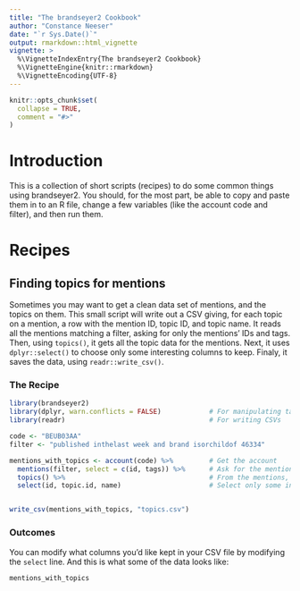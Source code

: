 ```yaml
---
title: "The brandseyer2 Cookbook"
author: "Constance Neeser"
date: "`r Sys.Date()`"
output: rmarkdown::html_vignette
vignette: >
  %\VignetteIndexEntry{The brandseyer2 Cookbook}
  %\VignetteEngine{knitr::rmarkdown}
  %\VignetteEncoding{UTF-8}
---
```


```r
knitr::opts_chunk$set(
  collapse = TRUE,
  comment = "#>"
)
```

# Introduction

This is a collection of short scripts (recipes) to do some common things
using brandseyer2. You should, for the most part, be able to copy and paste
them in to an R file, change a few variables (like the account code and filter),
and then run them.

# Recipes

## Finding topics for mentions

Sometimes you may want to get a clean data set of mentions, and the topics on them.
This small script will write out a CSV giving, for each topic on a mention, a row with the mention
ID, topic ID, and topic name. It reads all the mentions matching a filter, asking
for only the mentions' IDs and tags. Then, using `topics()`, it gets all the topic
data for the mentions. Next, it uses `dplyr::select()` to choose only some interesting
columns to keep. Finaly, it saves the data, using `readr::write_csv()`.

### The Recipe

```r
library(brandseyer2)
library(dplyr, warn.conflicts = FALSE)            # For manipulating tables
library(readr)                                    # For writing CSVs

code <- "BEUB03AA"
filter <- "published inthelast week and brand isorchildof 46334"

mentions_with_topics <- account(code) %>%         # Get the account
  mentions(filter, select = c(id, tags)) %>%      # Ask for the mentions (but only their IDs and tags)
  topics() %>%                                    # From the mentions, get specific topics
  select(id, topic.id, name)                      # Select only some interesting columns


write_csv(mentions_with_topics, "topics.csv")

```

### Outcomes

You can modify what columns you'd like kept in your CSV file by modifying the `select` line. 
And this is what some of the data looks like:

```r
mentions_with_topics
```

